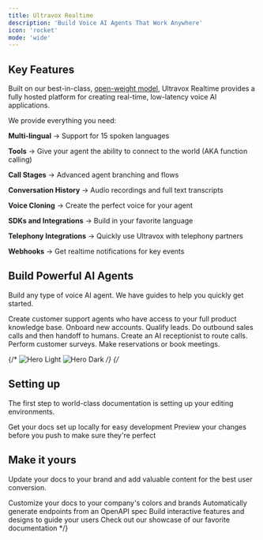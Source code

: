 ```yaml
---
title: Ultravox Realtime
description: 'Build Voice AI Agents That Work Anywhere'
icon: 'rocket'
mode: 'wide'
---
```


## Key Features
Built on our best-in-class, [open-weight model](https://github.com/fixie-ai/ultravox), Ultravox Realtime provides a fully hosted platform for creating real-time, low-latency voice AI applications.

We provide everything you need:

<Icon icon="language" size={24} /> **Multi-lingual** → Support for 15 spoken languages

<Icon icon="toolbox" size={24} /> **Tools** → Give your agent the ability to connect to the world (AKA function calling)

<Icon icon="arrow-progress" size={24} /> **Call Stages** → Advanced agent branching and flows

<Icon icon="clock-rotate-left" size={24} /> **Conversation History** → Audio recordings and full text transcripts

<Icon icon="circle-microphone" size={24} /> **Voice Cloning** → Create the perfect voice for your agent

<Icon icon="code" size={24} /> **SDKs and Integrations** → Build in your favorite language

<Icon icon="phone-plus" size={24} /> **Telephony Integrations** → Quickly use Ultravox with telephony partners

<Icon icon="webhook" size={24} /> **Webhooks** → Get realtime notifications for key events


## Build Powerful AI Agents
Build any type of voice AI agent. We have guides to help you quickly get started.

<CardGroup cols={3}>
  <Card
    title="Customer Success & Support"
    icon="bell-concierge"
    href="/usecases/uc1"
  >
    Create customer support agents who have access to your full product knowledge base. Onboard new accounts.
  </Card>
  <Card
    title="Customer Acquisition"
    icon="messages-dollar"
    href="/usecases/uc2"
  >
  Qualify leads. Do outbound sales calls and then handoff to humans.
  </Card>
  <Card
    title="Operations"
    icon="ballot-check"
    href="/usecases/uc3"
  >
    Create an AI receptionist to route calls. Perform customer surveys. Make reservations or book meetings.
  </Card>
</CardGroup>


{/* <img
  className="block dark:hidden"
  src="/images/hero-light.svg"
  alt="Hero Light"
/>
<img
  className="hidden dark:block"
  src="/images/hero-dark.svg"
  alt="Hero Dark"
/> */}
{/* 
## Setting up

The first step to world-class documentation is setting up your editing environments.

<CardGroup cols={2}>
  <Card
    title="Edit Your Docs"
    icon="pen-to-square"
    href="https://mintlify.com/docs/quickstart"
  >
    Get your docs set up locally for easy development
  </Card>
  <Card
    title="Preview Changes"
    icon="image"
    href="https://mintlify.com/docs/development"
  >
    Preview your changes before you push to make sure they're perfect
  </Card>
</CardGroup>

## Make it yours

Update your docs to your brand and add valuable content for the best user conversion.

<CardGroup cols={2}>
  <Card
    title="Customize Style"
    icon="palette"
    href="https://mintlify.com/docs/settings/global"
  >
    Customize your docs to your company's colors and brands
  </Card>
  <Card
    title="Reference APIs"
    icon="code"
    href="https://mintlify.com/docs/api-playground/openapi"
  >
    Automatically generate endpoints from an OpenAPI spec
  </Card>
  <Card
    title="Add Components"
    icon="screwdriver-wrench"
    href="https://mintlify.com/docs/components/accordion"
  >
    Build interactive features and designs to guide your users
  </Card>
  <Card
    title="Get Inspiration"
    icon="stars"
    href="https://mintlify.com/customers"
  >
    Check out our showcase of our favorite documentation
  </Card>
</CardGroup> */}
